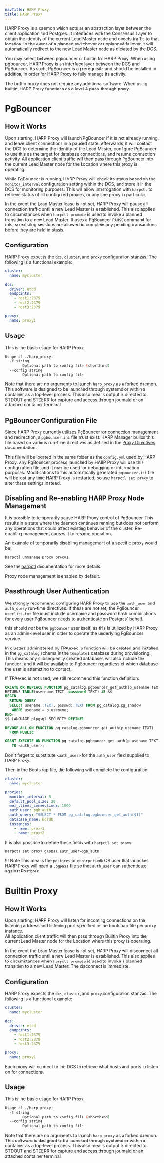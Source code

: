 ```yaml
---
navTitle: HARP Proxy
title: HARP Proxy
---
```


HARP Proxy is a daemon which acts as an abstraction layer between the client 
application and Postgres. It interfaces with the Consensus Layer to obtain the 
identity of the current Lead Master node and directs traffic to that location. 
In the event of a planned switchover or unplanned failover, it will 
automatically redirect to the new Lead Master node as dictated by the DCS.

You may select between pgbouncer or builtin for HARP Proxy.  When using pgbouncer, 
HARP Proxy is an interface layer between the DCS and PgBouncer. As such, PgBouncer 
is a prerequisite and should be installed in addition, in order for HARP Proxy to 
fully manage its activity.

The builtin proxy does not require any additional software.  When using builtin, 
HARP Proxy functions as a level 4 pass-through proxy.
# PgBouncer
## How it Works

Upon starting, HARP Proxy will launch PgBouncer if it is not already running, 
and leave client connections in a paused state. Afterwards, it will contact the 
DCS to determine the identity of the Lead Master, configure PgBouncer to use 
this as the target for database connections, and resume connection activity. 
All application client traffic will then pass through PgBouncer into the 
current Lead Master node for the Location where this proxy is operating.

While PgBouncer is running, HARP Proxy will check its status based on the 
`monitor_interval` configuration setting within the DCS, and store it in the
DCS for monitoring purposes. This will allow interrogation with `harpctl` to
retrieve status of all configured proxies, or any one proxy in particular.

In the event the Lead Master lease is not set, HARP Proxy will pause all 
connection traffic until a new Lead Master is established. This also applies
to circumstances when `harpctl promote` is used to invoke a planned transition
to a new Lead Master. It uses a PgBouncer `PAUSE` command for this, so existing
sessions are allowed to complete any pending transactions before they are held
in stasis.

## Configuration

HARP Proxy expects the `dcs`, `cluster`, and `proxy` configuration stanzas. The 
following is a functional example:

```yaml
cluster:
  name: mycluster

dcs:
  driver: etcd
  endpoints:
    - host1:2379
    - host2:2379
    - host3:2379

proxy:
  name: proxy1
```

## Usage

This is the basic usage for HARP Proxy:

```bash
Usage of ./harp_proxy:
  -f string
    	Optional path to config file (shorthand)
  --config string
    	Optional path to config file
```

Note that there are no arguments to launch `harp_proxy` as a forked daemon. 
This software is designed to be launched through systemd or within a container 
as a top-level process. This also means output is directed to STDOUT and STDERR
for capture and access through journald or an attached container terminal.

## PgBouncer Configuration File

Since HARP Proxy currently utilizes PgBouncer for connection management and
redirection, a `pgbouncer.ini` file must exist. HARP Manager builds this file
based on various run-time directives as defined in the 
[Proxy Directives](04_configuration) documentation.

This file will be located in the same folder as the `config.yml` used by HARP
Proxy. Any PgBouncer process launched by HARP Proxy will use this configuration
file, and it may be used for debugging or information purposes. Modifications 
to this automatically generated `pgbouncer.ini` file will be lost any time
HARP Proxy is restarted, so use `harpctl set proxy` to alter these settings
instead.

## Disabling and Re-enabling HARP Proxy Node Management

It is possible to temporarily pause HARP Proxy control of PgBouncer. This 
results in a state where the daemon continues running but does not perform any 
operations that could affect existing behavior of the cluster. Re-enabling 
management causes it to resume operation.

An example of temporarily disabling management of a specific proxy would be:

```bash
harpctl unmanage proxy proxy1
```

See the [harpctl](08_harpctl) documentation for more details.

Proxy node management is enabled by default.

## Passthrough User Authentication

We strongly recommend configuring HARP Proxy to use the `auth_user` and 
`auth_query` run-time directives. If these are not set, the PgBouncer 
`userlist.txt` file must include username and password hash combinations for 
every user PgBouncer needs to authenticate on Postgres' behalf.

this should *not* be the `pgbouncer` user itself, as this is utilized by HARP 
Proxy as an admin-level user in order to operate the underlying PgBouncer 
service.

In clusters administered by TPAexec, a function will be created and installed 
in the `pg_catalog` schema in the `template1` database during provisioning. 
This means any subsequently created databases will also include the function, 
and it will be available to PgBouncer regardless of which database the user is 
attempting to contact.

If TPAexec is not used, we still recommend this function definition:

```sql
CREATE OR REPLACE FUNCTION pg_catalog.pgbouncer_get_auth(p_usename TEXT)
RETURNS TABLE(username TEXT, password TEXT) AS $$
BEGIN
  RETURN QUERY
  SELECT usename::TEXT, passwd::TEXT FROM pg_catalog.pg_shadow
   WHERE usename = p_usename;
END;
$$ LANGUAGE plpgsql SECURITY DEFINER

REVOKE ALL ON FUNCTION pg_catalog.pgbouncer_get_auth(p_usename TEXT)
  FROM PUBLIC

GRANT EXECUTE ON FUNCTION pg_catalog.pgbouncer_get_auth(p_usename TEXT)
   TO <auth_user>;
```

Don't forget to substitute `<auth_user>` for the `auth_user` field supplied to 
HARP Proxy.

Then in the Bootstrap file, the following will complete the configuration:

```yaml
cluster: 
  name: mycluster

proxies:
  monitor_interval: 5
  default_pool_size: 20
  max_client_connections: 1000
  auth_user: pgb_auth
  auth_query: "SELECT * FROM pg_catalog.pgbouncer_get_auth($1)"
  database_name: bdrdb
  instances:
    - name: proxy1
    - name: proxy2
```

It is also possible to define these fields with `harpctl set proxy`:

```bash
harpctl set proxy global auth_user=pgb_auth
```

!!! Note
    This means the `postgres` or `enterprisedb` OS user that launches HARP
    Proxy will need a `.pgpass` file so that `auth_user` can authenticate 
    against Postgres.

# Builtin Proxy
## How it Works

Upon starting, HARP Proxy will listen for incoming connections on the listening 
address and listening port specified in the bootstrap file per proxy instance.  
All application client traffic will then pass through Builtin Proxy into the 
current Lead Master node for the Location where this proxy is operating.

In the event the Lead Master lease is not set, HARP Proxy will disconnect all 
connection traffic until a new Lead Master is established. This also applies
to circumstances when `harpctl promote` is used to invoke a planned transition
to a new Lead Master. The disconnect is immediate.

## Configuration

HARP Proxy expects the `dcs`, `cluster`, and `proxy` configuration stanzas. The 
following is a functional example:

```yaml
cluster:
  name: mycluster

dcs:
  driver: etcd
  endpoints:
    - host1:2379
    - host2:2379
    - host3:2379

proxy:
  name: proxy1
```
Each proxy will connect to the DCS to retrieve what hosts and ports to listen on for connections.

## Usage

This is the basic usage for HARP Proxy:

```bash
Usage of ./harp_proxy:
  -f string
    	Optional path to config file (shorthand)
  --config string
    	Optional path to config file
```

Note that there are no arguments to launch `harp_proxy` as a forked daemon. 
This software is designed to be launched through systemd or within a container 
as a top-level process. This also means output is directed to STDOUT and STDERR
for capture and access through journald or an attached container terminal.

